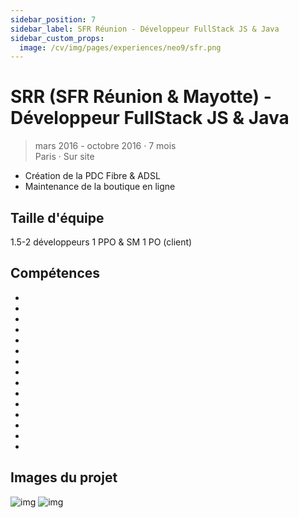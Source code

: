 ```yaml
---
sidebar_position: 7
sidebar_label: SFR Réunion - Développeur FullStack JS & Java
sidebar_custom_props:
  image: /cv/img/pages/experiences/neo9/sfr.png
---
```


# SRR (SFR Réunion & Mayotte) - Développeur FullStack JS & Java

> mars 2016 - octobre 2016 · 7 mois
> \
> Paris · Sur site

- Création de la PDC Fibre & ADSL
- Maintenance de la boutique en ligne

## Taille d'équipe

1.5-2 développeurs
1 PPO & SM
1 PO (client)

## Compétences

- <Skill name="JavaScript" highlight={true} />
- <Skill name="MongoDB" highlight={true} />
- <Skill name="JAVA 8" />
- <Skill name="AngularJS" highlight={true} />
- <Skill name="JEE" />
- <Skill name="SpringMVC" />
- <Skill name="SpringData" />
- <Skill name="AngularJS" highlight={true} />
- <Skill name="ES6" />
- <Skill name="REST" />
- <Skill name="Linux" />
- <Skill name="Scrum" />
- <Skill name="JIRA" />
- <Skill name="Développement Web agile" />
- <Skill name="Méthodes agiles" />

## Images du projet

![img](/img/pages/experiences/neo9/portfolio/sfr-ile-de-la-reunion-boutique-en-ligne-mobiles.jpeg)
![img](/img/pages/experiences/neo9/portfolio/sfr-ile-de-la-reunion-prise-de-commande-fibre.jpeg)
